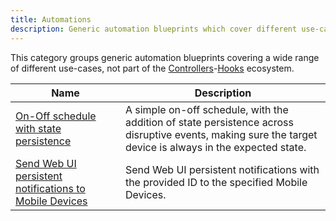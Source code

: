 ```yaml
---
title: Automations
description: Generic automation blueprints which cover different use-cases.
---
```


This category groups generic automation blueprints covering a wide range of different use-cases, not part of the [Controllers](controllers)-[Hooks](hooks) ecosystem.

| Name                                                                                                                    | Description                                                                                                                                               |
| ----------------------------------------------------------------------------------------------------------------------- | --------------------------------------------------------------------------------------------------------------------------------------------------------- |
| [On-Off schedule with state persistence](/docs/blueprints/automation/on_off_schedule_state_persistence)                 | A simple on-off schedule, with the addition of state persistence across disruptive events, making sure the target device is always in the expected state. |
| [Send Web UI persistent notifications to Mobile Devices](/docs/blueprints/automation/persistent_notification_to_mobile) | Send Web UI persistent notifications with the provided ID to the specified Mobile Devices.                                                                |
